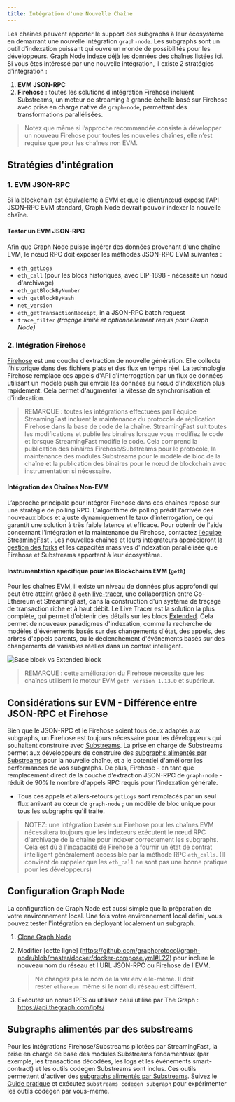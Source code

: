 ```yaml
---
title: Intégration d'une Nouvelle Chaîne
---
```


Les chaînes peuvent apporter le support des subgraphs à leur écosystème en démarrant une nouvelle intégration `graph-node`. Les subgraphs sont un outil d'indexation puissant qui ouvre un monde de possibilités pour les développeurs. Graph Node indexe déjà les données des chaînes listées ici. Si vous êtes intéressé par une nouvelle intégration, il existe 2 stratégies d'intégration :

1. **EVM JSON-RPC**
2. **Firehose** : toutes les solutions d'intégration Firehose incluent Substreams, un moteur de streaming à grande échelle basé sur Firehose avec prise en charge native de `graph-node`, permettant des transformations parallélisées.

> Notez que même si l’approche recommandée consiste à développer un nouveau Firehose pour toutes les nouvelles chaînes, elle n’est requise que pour les chaînes non EVM.

## Stratégies d'intégration

### 1. EVM JSON-RPC

Si la blockchain est équivalente à EVM et que le client/nœud expose l'API JSON-RPC EVM standard, Graph Node devrait pouvoir indexer la nouvelle chaîne.

#### Tester un EVM JSON-RPC

Afin que Graph Node puisse ingérer des données provenant d'une chaîne EVM, le nœud RPC doit exposer les méthodes JSON-RPC EVM suivantes :

- `eth_getLogs`
- `eth_call` (pour les blocs historiques, avec EIP-1898 - nécessite un nœud d'archivage)
- `eth_getBlockByNumber`
- `eth_getBlockByHash`
- `net_version`
- `eth_getTransactionReceipt`, in a JSON-RPC batch request
- `trace_filter` *(traçage limité et optionnellement requis pour Graph Node)*

### 2. Intégration Firehose

[Firehose](https://firehose.streamingfast.io/firehose-setup/overview) est une couche d'extraction de nouvelle génération. Elle collecte l'historique dans des fichiers plats et des flux en temps réel. La technologie Firehose remplace ces appels d'API d'interrogation par un flux de données utilisant un modèle push qui envoie les données au nœud d'indexation plus rapidement. Cela permet d'augmenter la vitesse de synchronisation et d'indexation.

> REMARQUE : toutes les intégrations effectuées par l'équipe StreamingFast incluent la maintenance du protocole de réplication Firehose dans la base de code de la chaîne. StreamingFast suit toutes les modifications et publie les binaires lorsque vous modifiez le code et lorsque StreamingFast modifie le code. Cela comprend la publication des binaires Firehose/Substreams pour le protocole, la maintenance des modules Substreams pour le modèle de bloc de la chaîne et la publication des binaires pour le nœud de blockchain avec instrumentation si nécessaire.

#### Intégration des Chaînes Non-EVM

L’approche principale pour intégrer Firehose dans ces chaînes repose sur une stratégie de polling RPC. L'algorithme de polling prédit l’arrivée des nouveaux blocs et ajuste dynamiquement le taux d’interrogation, ce qui garantit une solution à très faible latence et efficace. Pour obtenir de l'aide concernant l'intégration et la maintenance du Firehose, contactez [l'équipe StreamingFast ](https://www.streamingfast.io/firehose-integration-program). Les nouvelles chaînes et leurs intégrateurs apprécieront [la gestion des forks](https://substreams.streamingfast.io/documentation/consume/reliability-guarantees) et les capacités massives d'indexation parallélisée que Firehose et Substreams apportent à leur écosystème.

#### Instrumentation spécifique pour les Blockchains EVM (`geth`)

Pour les chaînes EVM, il existe un niveau de données plus approfondi qui peut être atteint grâce à `geth` [live-tracer](https://github.com/ethereum/go-ethereum/releases/tag/v1.14.0), une collaboration entre Go-Ethereum et StreamingFast, dans la construction d'un système de traçage de transaction riche et à haut débit. Le Live Tracer est la solution la plus complète, qui permet d'obtenir des détails sur les blocs [Extended](https://streamingfastio.medium.com/new-block-model-to-accelerate-chain-integration-9f65126e5425). Cela permet de nouveaux paradigmes d'indexation, comme la recherche de modèles d'événements basés sur des changements d'état, des appels, des arbres d'appels parents, ou le déclenchement d'événements basés sur des changements de variables réelles dans un contrat intelligent.

![Base block vs Extended block](/img/extended-vs-base-substreams-blocks.png)

> REMARQUE : cette amélioration du Firehose nécessite que les chaînes utilisent le moteur EVM `geth version 1.13.0` et supérieur.

## Considérations sur EVM - Différence entre JSON-RPC et Firehose

Bien que le JSON-RPC et le Firehose soient tous deux adaptés aux subgraphs, un Firehose est toujours nécessaire pour les développeurs qui souhaitent construire avec [Substreams](https://substreams.streamingfast.io). La prise en charge de Substreams permet aux développeurs de construire des [subgraphs alimentés par Substreams](/subgraphs/cookbook/substreams-powered-subgraphs/) pour la nouvelle chaîne, et a le potentiel d'améliorer les performances de vos subgraphs. De plus, Firehose - en tant que remplacement direct de la couche d'extraction JSON-RPC de `graph-node` - réduit de 90% le nombre d'appels RPC requis pour l'indexation générale.

- Tous ces appels et allers-retours `getLogs` sont remplacés par un seul flux arrivant au cœur de `graph-node` ; un modèle de bloc unique pour tous les subgraphs qu'il traite.

> NOTEZ: une intégration basée sur Firehose pour les chaînes EVM nécessitera toujours que les indexeurs exécutent le nœud RPC d'archivage de la chaîne pour indexer correctement les subgraphs. Cela est dû à l'incapacité de Firehose à fournir un état de contrat intelligent généralement accessible par la méthode RPC `eth_calls`. (Il convient de rappeler que les `eth_call` ne sont pas une bonne pratique pour les développeurs)

## Configuration Graph Node

La configuration de Graph Node est aussi simple que la préparation de votre environnement local. Une fois votre environnement local défini, vous pouvez tester l'intégration en déployant localement un subgraph.

1. [Clone Graph Node](https://github.com/graphprotocol/graph-node)

2. Modifier [cette ligne] (https://github.com/graphprotocol/graph-node/blob/master/docker/docker-compose.yml#L22) pour inclure le nouveau nom du réseau et l'URL JSON-RPC ou Firehose de l'EVM.

   > Ne changez pas le nom de la var env elle-même. Il doit rester `ethereum`  même si le nom du réseau est différent.

3. Exécutez un nœud IPFS ou utilisez celui utilisé par The Graph : https://api.thegraph.com/ipfs/

## Subgraphs alimentés par des substreams

Pour les intégrations Firehose/Substreams pilotées par StreamingFast, la prise en charge de base des modules Substreams fondamentaux (par exemple, les transactions décodées, les logs et les événements smart-contract) et les outils codegen Substreams sont inclus. Ces outils permettent d'activer des [subgraphs alimentés par Substreams](/substreams/sps/introduction/). Suivez le [Guide pratique](https://substreams.streamingfast.io/documentation/how-to-guides/intro-your-first-application) et exécutez `substreams codegen subgraph` pour expérimenter les outils codegen par vous-même.
